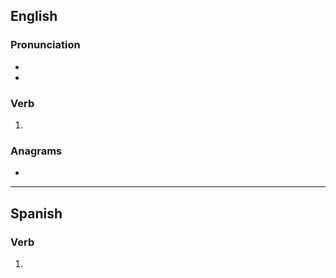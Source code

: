 ==English==

===Pronunciation===
* {{rhymes|en|əʊld|s=1}}
* {{homophones|en|told}}

===Verb===
{{head|en|verb form}}

# {{en-past of|toll}}

===Anagrams===
* {{anagrams|en|a=dellot|do tell}}

----

==Spanish==

===Verb===
{{head|es|verb form}}

# {{es-verb form of|ending=er|mood=imperative|sense=affirmative|pers=2|formal=no|number=plural|toller|region=Spain}}